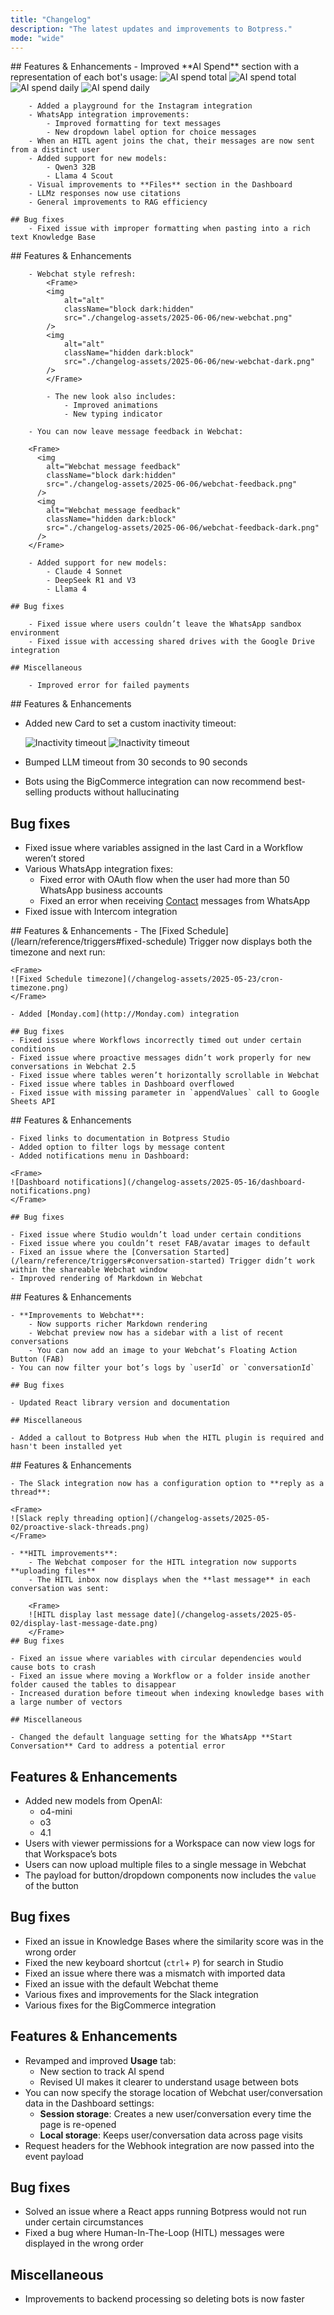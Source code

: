 ```yaml
---
title: "Changelog"
description: "The latest updates and improvements to Botpress."
mode: "wide"
---
```


<Update label="June 13, 2025">
    ## Features & Enhancements
        - Improved **AI Spend** section with a representation of each bot's usage:
            <Tabs>
                <Tab title="Total">
                    <Frame>
                        <img
                            alt="AI spend total"
                            className="block dark:hidden"
                            src="./changelog-assets/2025-06-13/ai-spend-total.png"
                        />
                        <img
                            alt="AI spend total"
                            className="hidden dark:block"
                            src="./changelog-assets/2025-06-13/ai-spend-total-dark.png"
                        />
                    </Frame>
                </Tab>
                <Tab title="Daily Average">
                    <Frame>
                      <img
                        alt="AI spend daily"
                        className="block dark:hidden"
                        src="./changelog-assets/2025-06-13/ai-spend-daily.png"
                      />
                      <img
                        alt="AI spend daily"
                        className="hidden dark:block"
                        src="./changelog-assets/2025-06-13/ai-spend-daily-dark.png"
                      />
                    </Frame>
                </Tab>
            </Tabs>

        - Added a playground for the Instagram integration
        - WhatsApp integration improvements:
            - Improved formatting for text messages
            - New dropdown label option for choice messages
        - When an HITL agent joins the chat, their messages are now sent from a distinct user
        - Added support for new models:
            - Qwen3 32B
            - Llama 4 Scout
        - Visual improvements to **Files** section in the Dashboard
        - LLMz responses now use citations
        - General improvements to RAG efficiency

    ## Bug fixes
        - Fixed issue with improper formatting when pasting into a rich text Knowledge Base

</Update>

<Update label="June 6, 2025">
    ## Features & Enhancements

        - Webchat style refresh:
            <Frame>
            <img
                alt="alt"
                className="block dark:hidden"
                src="./changelog-assets/2025-06-06/new-webchat.png"
            />
            <img
                alt="alt"
                className="hidden dark:block"
                src="./changelog-assets/2025-06-06/new-webchat-dark.png"
            />
            </Frame>

            - The new look also includes:
                - Improved animations
                - New typing indicator

        - You can now leave message feedback in Webchat:

        <Frame>
          <img
            alt="Webchat message feedback"
            className="block dark:hidden"
            src="./changelog-assets/2025-06-06/webchat-feedback.png"
          />
          <img
            alt="Webchat message feedback"
            className="hidden dark:block"
            src="./changelog-assets/2025-06-06/webchat-feedback-dark.png"
          />
        </Frame>

        - Added support for new models:
            - Claude 4 Sonnet
            - DeepSeek R1 and V3
            - Llama 4

    ## Bug fixes

        - Fixed issue where users couldn’t leave the WhatsApp sandbox environment
        - Fixed issue with accessing shared drives with the Google Drive integration

    ## Miscellaneous

        - Improved error for failed payments

</Update>

<Update label="May 30, 2025">
## Features & Enhancements

- Added new Card to set a custom inactivity timeout:

    <Frame>
        <img
            alt="Inactivity timeout"
            className="block dark:hidden"
            src="/changelog-assets/2025-05-30/inactivity-timeout.png"
        />
        <img
            alt="Inactivity timeout"
            className="hidden dark:block"
            src="/changelog-assets/2025-05-30/inactivity-timeout-dark.png"
        />
    </Frame>

- Bumped LLM timeout from 30 seconds to 90 seconds
- Bots using the BigCommerce integration can now recommend best-selling products without hallucinating

## Bug fixes

- Fixed issue where variables assigned in the last Card in a Workflow weren’t stored
- Various WhatsApp integration fixes:
    - Fixed error with OAuth flow when the user had more than 50 WhatsApp business accounts
    - Fixed an error when receiving [Contact](https://developers.facebook.com/docs/whatsapp/cloud-api/messages/contacts-messages) messages from WhatsApp
- Fixed issue with Intercom integration

</Update>

<Update label="May 23, 2025">
    ## Features & Enhancements
    - The [Fixed Schedule](/learn/reference/triggers#fixed-schedule) Trigger now displays both the timezone and next run:

    <Frame>
    ![Fixed Schedule timezone](/changelog-assets/2025-05-23/cron-timezone.png)
    </Frame>

    - Added [Monday.com](http://Monday.com) integration

    ## Bug fixes
    - Fixed issue where Workflows incorrectly timed out under certain conditions
    - Fixed issue where proactive messages didn’t work properly for new conversations in Webchat 2.5
    - Fixed issue where tables weren’t horizontally scrollable in Webchat
    - Fixed issue where tables in Dashboard overflowed
    - Fixed issue with missing parameter in `appendValues` call to Google Sheets API
</Update>

<Update label="May 16, 2025">
    ## Features & Enhancements

    - Fixed links to documentation in Botpress Studio
    - Added option to filter logs by message content
    - Added notifications menu in Dashboard:

    <Frame>
    ![Dashboard notifications](/changelog-assets/2025-05-16/dashboard-notifications.png)
    </Frame>

    ## Bug fixes

    - Fixed issue where Studio wouldn’t load under certain conditions
    - Fixed issue where you couldn’t reset FAB/avatar images to default
    - Fixed an issue where the [Conversation Started](/learn/reference/triggers#conversation-started) Trigger didn’t work within the shareable Webchat window
    - Improved rendering of Markdown in Webchat
</Update>

<Update label="May 9, 2025">
    ## Features & Enhancements

    - **Improvements to Webchat**:
        - Now supports richer Markdown rendering
        - Webchat preview now has a sidebar with a list of recent conversations
        - You can now add an image to your Webchat’s Floating Action Button (FAB)
    - You can now filter your bot’s logs by `userId` or `conversationId`

    ## Bug fixes

    - Updated React library version and documentation

    ## Miscellaneous

    - Added a callout to Botpress Hub when the HITL plugin is required and hasn't been installed yet
</Update>

<Update label="May 2, 2025">
    ## Features & Enhancements

    - The Slack integration now has a configuration option to **reply as a thread**:

    <Frame>
    ![Slack reply threading option](/changelog-assets/2025-05-02/proactive-slack-threads.png)
    </Frame>

    - **HITL improvements**:
        - The Webchat composer for the HITL integration now supports **uploading files**
        - The HITL inbox now displays when the **last message** in each conversation was sent:

        <Frame>
        ![HITL display last message date](/changelog-assets/2025-05-02/display-last-message-date.png)
        </Frame>
    ## Bug fixes

    - Fixed an issue where variables with circular dependencies would cause bots to crash
    - Fixed an issue where moving a Workflow or a folder inside another folder caused the tables to disappear
    - Increased duration before timeout when indexing knowledge bases with a large number of vectors

    ## Miscellaneous

    - Changed the default language setting for the WhatsApp **Start Conversation** Card to address a potential error
</Update>

<Update label="April 25, 2025">

## Features & Enhancements

- Added new models from OpenAI:
    - o4-mini
    - o3
    - 4.1
- Users with viewer permissions for a Workspace can now view logs for that Workspace’s bots
- Users can now upload multiple files to a single message in Webchat
- The payload for button/dropdown components now includes the `value` of the button

## Bug fixes

- Fixed an issue in Knowledge Bases  where the similarity score was in the wrong order
- Fixed the new keyboard shortcut (`ctrl`+ `P`) for search in Studio
- Fixed an issue where there was a mismatch with imported data
- Fixed an issue with the default Webchat theme
- Various fixes and improvements for the Slack integration
- Various fixes for the BigCommerce integration

</Update>

<Update label="April 11, 2025">

## Features & Enhancements

- Revamped and improved **Usage** tab:
    - New section to track AI spend
    - Revised UI makes it clearer to understand usage between bots
- You can now specify the storage location of Webchat user/conversation data in the Dashboard settings:
    - **Session storage**: Creates a new user/conversation every time the page is re-opened
    - **Local storage**: Keeps user/conversation data across page visits
- Request headers for the Webhook integration are now passed into the event payload

## Bug fixes

- Solved an issue where a React apps running Botpress would not run under certain circumstances
- Fixed a bug where Human-In-The-Loop (HITL) messages were displayed in the wrong order

## Miscellaneous

- Improvements to backend processing so deleting bots is now faster

</Update>